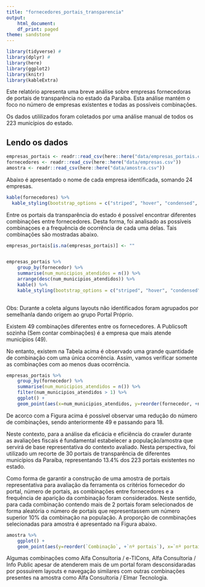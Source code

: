 ```yaml
---
title: "fornecedores_portais_transparencia"
output:
    html_document:
    df_print: paged
theme: sandstone
---
```


```r
library(tidyverse) # 
library(dplyr) # 
library(here)
library(ggplot2)
library(knitr)
library(kableExtra)
```


Este relatório apresenta uma breve análise sobre empresas fornecedoras de portais de transparência no estado da Paraíba. Esta análise mantém o foco no número de empresas existentes e todas as possíveis combinações.

Os dados utililizados foram coletados por uma análise manual de todos os 223 municípios do estado. 


## Lendo os dados

```r
empresas_portais <- readr::read_csv(here::here("data/empresas_portais.csv"))
fornecedores <- readr::read_csv(here::here("data/empresas.csv"))
amostra <- readr::read_csv(here::here("data/amostra.csv"))
```

Abaixo é apresentado o nome de cada empresa identificada, somando 24 empresas. 

```r
kable(fornecedores) %>%
  kable_styling(bootstrap_options = c("striped", "hover", "condensed", "responsive"))
```

Entre os portais da transparência do estado é possível encontrar diferentes combinações entre fornecedores. Desta forma, foi analisado as possíveis combinaçoes e a frequência de ocorrência de cada uma delas. Tais combinações são mostradas abaixo. 

```r
empresas_portais[is.na(empresas_portais)] <- ""


empresas_portais %>%
    group_by(fornecedor) %>%
    summarise(num_municipios_atendidos = n()) %>%
    arrange(desc(num_municipios_atendidos)) %>% 
    kable() %>%
    kable_styling(bootstrap_options = c("striped", "hover", "condensed", "responsive"))
    
```
Obs: Durante a coleta alguns layouts não identificados foram agrupados por semelhanla dando origem ao grupo Portal Próprio. 

Existem 49 combinações diferentes entre os fornecedores. A Publicsoft sozinha (Sem contar combinações) é a empresa que mais atende municípios (49).

No entanto, existem na Tabela acima é observado uma grande quantidade de combinação com uma única ocorrência. Assim, vamos verificar somente as combinações com ao menos duas ocorrência.


```r
empresas_portais %>%
    group_by(fornecedor) %>%
    summarise(num_municipios_atendidos = n()) %>%
    filter(num_municipios_atendidos > 1) %>%
    ggplot() + 
    geom_point(aes(x=num_municipios_atendidos, y=reorder(fornecedor, +num_municipios_atendidos)), position = "jitter", color='darkblue')  
```

De acorco com a Figura acima é possível observar uma redução do número de combinações, sendo anteriormente 49 e passando para 18.

Neste contexto, para a análise da eficácia e eficiência do crawler durante as avaliações fiscais é fundamental estabelecer a população/amostra que servirá de base representativa do contexto avaliado. Nesta perspectiva, foi utilizado um recorte de 30 portais de transparência de diferentes municípios da Paraíba, representando 13.4% dos 223 portais existentes no estado.

Como forma de garantir a construção de uma amostra de portais representativa para avaliação da ferramenta os critérios fornecedor do portal, número de portais, as combinações entre fornecedores e a frequência de aparição da combinação foram considerados. Neste sentido, para cada combinação contendo mais de 2 portais foram selecionados de forma aleatória o número de portais que representassem um número superior 10% da combinação na população. A proporção de conmbinações selecionadas para amostra é apresentado na Figura abaixo.


```r
amostra %>%
    ggplot() + 
    geom_point(aes(y=reorder(`Combinação`, +`nº portais`), x=`nº portais`), position = "jitter", color='darkblue')  
```
Algumas combinações como Alfa Consultoria / e-TICons, Alfa Consultoria / Info Public apesar de atenderem mais de um portal foram desconsidaradas por possuirem layouts e navegação similares com outras combinações presentes na amostra como Alfa Consultoria / Elmar Tecnologia.



